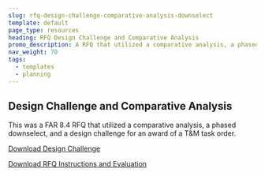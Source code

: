 ```yaml
---
slug: rfq-design-challenge-comparative-analysis-downselect
template: default
page_type: resources
heading: RFQ Design Challenge and Comparative Analysis
promo_description: A RFQ that utilized a comparative analysis, a phased downselect, and a design challenge.
nav_weight: 70
tags:
  - templates
  - planning
---
```

## Design Challenge and Comparative Analysis

This was a FAR 8.4 RFQ that utilized a comparative analysis, a phased downselect, and a design challenge for an award of a T&M task order. 

[Download Design Challenge](/assets/files/NBS%20Design%20Challenge.docx)

[Download RFQ Instructions and Evaluation](/assets/files/NBS%20Instructions%20and%20Evaluation.docx)
